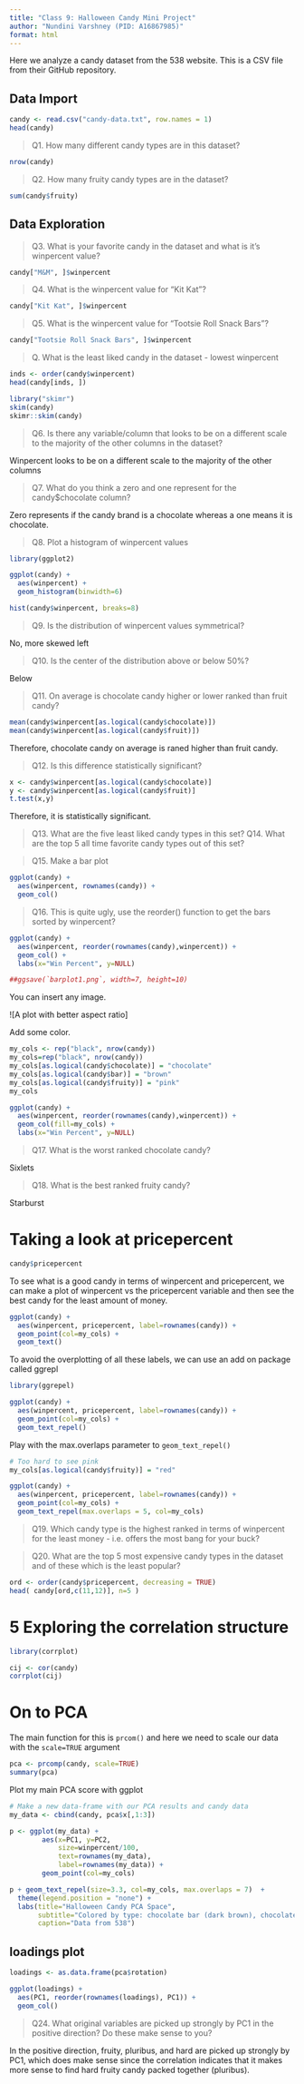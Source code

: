 ```yaml
---
title: "Class 9: Halloween Candy Mini Project"
author: "Nundini Varshney (PID: A16867985)"
format: html
---
```


Here we analyze a candy dataset from the 538 website. This is a CSV file from their GitHub repository. 

## Data Import 

```r
candy <- read.csv("candy-data.txt", row.names = 1)
head(candy)
```

> Q1.  How many different candy types are in this dataset?

```r
nrow(candy)
```

> Q2. How many fruity candy types are in the dataset?

```r
sum(candy$fruity)
```

## Data Exploration 


> Q3. What is your favorite candy in the dataset and what is it’s winpercent value?

```r
candy["M&M", ]$winpercent
```

> Q4. What is the winpercent value for “Kit Kat”?

```r
candy["Kit Kat", ]$winpercent
```

> Q5. What is the winpercent value for “Tootsie Roll Snack Bars”?

```r
candy["Tootsie Roll Snack Bars", ]$winpercent
```
> Q. What is the least liked candy in the dataset - lowest winpercent 

```r
inds <- order(candy$winpercent)
head(candy[inds, ])
```

```r
library("skimr")
skim(candy)
skimr::skim(candy)
```

> Q6. Is there any variable/column that looks to be on a different scale to the majority of the other columns in the dataset?

Winpercent looks to be on a different scale to the majority of the other columns

> Q7. What do you think a zero and one represent for the candy$chocolate column?

Zero represents if the candy brand is a chocolate whereas a one means it is chocolate. 

> Q8. Plot a histogram of winpercent values

```r
library(ggplot2)

ggplot(candy) +
  aes(winpercent) +
  geom_histogram(binwidth=6)
```

```r
hist(candy$winpercent, breaks=8)
```

> Q9. Is the distribution of winpercent values symmetrical?

No, more skewed left

> Q10. Is the center of the distribution above or below 50%?

Below 

> Q11. On average is chocolate candy higher or lower ranked than fruit candy?

```r
mean(candy$winpercent[as.logical(candy$chocolate)])
mean(candy$winpercent[as.logical(candy$fruit)])
```
Therefore, chocolate candy on average is raned higher than fruit candy. 

> Q12. Is this difference statistically significant?

```r
x <- candy$winpercent[as.logical(candy$chocolate)]
y <- candy$winpercent[as.logical(candy$fruit)]
t.test(x,y)
```
Therefore, it is statistically significant. 

> Q13. What are the five least liked candy types in this set?
> Q14. What are the top 5 all time favorite candy types out of this set?

> Q15. Make a bar plot

```r
ggplot(candy) + 
  aes(winpercent, rownames(candy)) +
  geom_col()
```

> Q16. This is quite ugly, use the reorder() function to get the bars sorted by winpercent?

```r
ggplot(candy) + 
  aes(winpercent, reorder(rownames(candy),winpercent)) +
  geom_col() +
  labs(x="Win Percent", y=NULL)

##ggsave(`barplot1.png`, width=7, height=10)
```

You can insert any image. 

![A plot with better aspect ratio]


Add some color.

```r
my_cols <- rep("black", nrow(candy))
my_cols=rep("black", nrow(candy))
my_cols[as.logical(candy$chocolate)] = "chocolate"
my_cols[as.logical(candy$bar)] = "brown"
my_cols[as.logical(candy$fruity)] = "pink"
my_cols
```

```r
ggplot(candy) + 
  aes(winpercent, reorder(rownames(candy),winpercent)) +
  geom_col(fill=my_cols) +
  labs(x="Win Percent", y=NULL)
```

> Q17. What is the worst ranked chocolate candy?

Sixlets 


> Q18. What is the best ranked fruity candy?

Starburst 


# Taking a look at pricepercent 

```r
candy$pricepercent
```

To see what is a good candy in terms of winpercent and pricepercent, we can make a plot of winpercent vs the pricepercent variable and then see the best candy for the least amount of money.

```r
ggplot(candy) + 
  aes(winpercent, pricepercent, label=rownames(candy)) +
  geom_point(col=my_cols) + 
  geom_text()

```

To avoid the overplotting of all these labels, we can use an add on package called ggrepl

```r
library(ggrepel)

ggplot(candy) + 
  aes(winpercent, pricepercent, label=rownames(candy)) +
  geom_point(col=my_cols) + 
  geom_text_repel()
```

Play with the max.overlaps parameter to `geom_text_repel()`

```r
# Too hard to see pink 
my_cols[as.logical(candy$fruity)] = "red"

ggplot(candy) + 
  aes(winpercent, pricepercent, label=rownames(candy)) +
  geom_point(col=my_cols) + 
  geom_text_repel(max.overlaps = 5, col=my_cols)
```

> Q19. Which candy type is the highest ranked in terms of winpercent for the least money - i.e. offers the most bang for your buck?

> Q20. What are the top 5 most expensive candy types in the dataset and of these which is the least popular?

```r
ord <- order(candy$pricepercent, decreasing = TRUE)
head( candy[ord,c(11,12)], n=5 )
```

# 5 Exploring the correlation structure

```r
library(corrplot)

cij <- cor(candy)
corrplot(cij)
```

# On to PCA 

The main function for this is `prcom()` and here we need to scale our data with the `scale=TRUE` argument 

```r
pca <- prcomp(candy, scale=TRUE)
summary(pca)
```

Plot my main PCA score with ggplot

```r
# Make a new data-frame with our PCA results and candy data
my_data <- cbind(candy, pca$x[,1:3])

p <- ggplot(my_data) + 
        aes(x=PC1, y=PC2, 
            size=winpercent/100,  
            text=rownames(my_data),
            label=rownames(my_data)) +
        geom_point(col=my_cols)

p + geom_text_repel(size=3.3, col=my_cols, max.overlaps = 7)  + 
  theme(legend.position = "none") +
  labs(title="Halloween Candy PCA Space",
       subtitle="Colored by type: chocolate bar (dark brown), chocolate other (light brown), fruity (red), other (black)",
       caption="Data from 538")
```

## loadings plot 

```r
loadings <- as.data.frame(pca$rotation)

ggplot(loadings) +
  aes(PC1, reorder(rownames(loadings), PC1)) + 
  geom_col()
```

> Q24. What original variables are picked up strongly by PC1 in the positive direction? Do these make sense to you?

In the positive direction, fruity, pluribus, and hard are picked up strongly by PC1, which does make sense since the correlation indicates that it makes more sense to find hard fruity candy packed together (pluribus).
